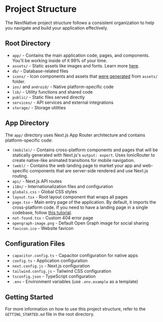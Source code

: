 # Project Structure

The NextNative project structure follows a consistent organization to help you navigate and build your application effectively.

## Root Directory

- `app/` - Contains the main application code, pages, and components. You'll be working inside of it 99% of your time.
- `assets/` - Static assets like images and fonts. Learn more [here](https://capacitorjs.com/docs/guides/splash-screens-and-icons).
- `db/` - Database-related files
- `icons/` - Icon components and assets that [were generated](https://capacitorjs.com/docs/guides/splash-screens-and-icons) from `assets/` folder.
- `ios/` and `android/` - Native platform-specific code
- `lib/` - Utility functions and shared code
- `public/` - Static files served directly
- `services/` - API services and external integrations
- `storage/` - Storage utilities

## App Directory

The `app/` directory uses Next.js App Router architecture and contains platform-specific code:

- `(mobile)/` - Contains cross-platform components and pages that will be statically generated with Next.js's `output: export`. Uses IonicRouter to create native-like animated transitions for mobile navigation.
- `(web)/` - Contains the web landing page to market your app and web-specific components that are server-side rendered and use Next.js routing.
- `api/` - Next.js API routes
- `i18n/` - Internationalization files and configuration
- `globals.css` - Global CSS styles
- `layout.tsx` - Root layout component that wraps all pages
- `page.tsx` - Main entry page of the application. By default, it imports the cross-platform code. If you need to have a landing page in a single codebase, follow [this tutorial]().
- `not-found.tsx` - Custom 404 error page
- `opengraph-image.png` - Default Open Graph image for social sharing
- `favicon.ico` - Website favicon

## Configuration Files

- `capacitor.config.ts` - Capacitor configuration for native apps
- `config.ts` - Application configuration
- `next.config.js` - Next.js configuration
- `tailwind.config.js` - Tailwind CSS configuration
- `tsconfig.json` - TypeScript configuration
- `.env` - Environment variables (use `.env.example` as a template)

## Getting Started

For more information on how to use this project structure, refer to the `GETTING_STARTED.md` file in the root directory.
